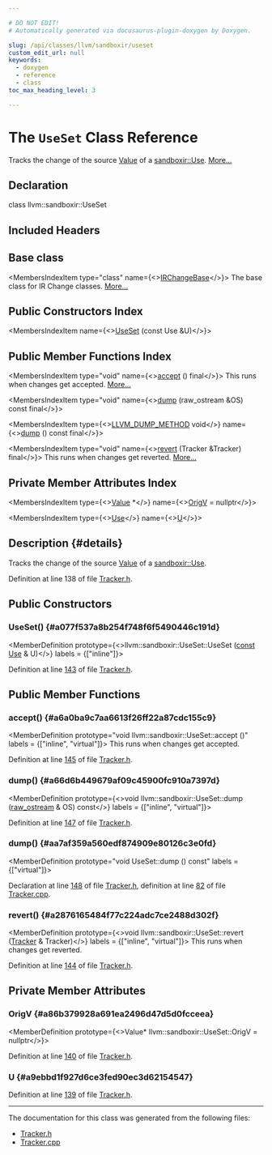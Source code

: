 ```yaml
---

# DO NOT EDIT!
# Automatically generated via docusaurus-plugin-doxygen by Doxygen.

slug: /api/classes/llvm/sandboxir/useset
custom_edit_url: null
keywords:
  - doxygen
  - reference
  - class
toc_max_heading_level: 3

---
```





# The `UseSet` Class Reference

<DoxygenPage pluginConfig={pluginConfig}>

Tracks the change of the source <a href="/docs/api/classes/llvm/sandboxir/value">Value</a> of a <a href="/docs/api/classes/llvm/sandboxir/use">sandboxir::Use</a>. <a href="#details">More...</a>

## Declaration

<CodeBlock>class llvm::sandboxir::UseSet</CodeBlock>

## Included Headers

<IncludesList>
<IncludesListItem
  filePath="llvm/SandboxIR/Tracker.h"
  permalink="/docs/api/files/include/include/llvm/include/llvm/sandboxir/tracker-h"
  isLocal="true" />
</IncludesList>

## Base class

<MembersIndex>

<MembersIndexItem
  type="class"
  name={<><a href="/docs/api/classes/llvm/sandboxir/irchangebase">IRChangeBase</a></>}>
The base class for IR Change classes. <a href="/docs/api/classes/llvm/sandboxir/irchangebase/#details">More...</a>
</MembersIndexItem>

</MembersIndex>

## Public Constructors Index

<MembersIndex>

<MembersIndexItem
  name={<><a href="#a077f537a8b254f748f6f5490446c191d">UseSet</a> (const Use &amp;U)</>}>
</MembersIndexItem>

</MembersIndex>

## Public Member Functions Index

<MembersIndex>

<MembersIndexItem
  type="void"
  name={<><a href="#a6a0ba9c7aa6613f26ff22a87cdc155c9">accept</a> () final</>}>
This runs when changes get accepted. <a href="#a6a0ba9c7aa6613f26ff22a87cdc155c9">More...</a>
</MembersIndexItem>

<MembersIndexItem
  type="void"
  name={<><a href="#a66d6b449679af09c45900fc910a7397d">dump</a> (raw&#95;ostream &amp;OS) const final</>}>
</MembersIndexItem>

<MembersIndexItem
  type={<><a href="/docs/api/files/include/include/llvm/include/llvm/support/compiler-h/#aa863693eef567397d9c292da5bf22d34">LLVM&#95;DUMP&#95;METHOD</a> void</>}
  name={<><a href="#aa7af359a560edf874909e80126c3e0fd">dump</a> () const final</>}>
</MembersIndexItem>

<MembersIndexItem
  type="void"
  name={<><a href="#a2876165484f77c224adc7ce2488d302f">revert</a> (Tracker &amp;Tracker) final</>}>
This runs when changes get reverted. <a href="#a2876165484f77c224adc7ce2488d302f">More...</a>
</MembersIndexItem>

</MembersIndex>

## Private Member Attributes Index

<MembersIndex>

<MembersIndexItem
  type={<><a href="/docs/api/classes/llvm/sandboxir/value">Value</a> &#42;</>}
  name={<><a href="#a86b379928a691ea2496d47d5d0fcceea">OrigV</a> = nullptr</>}>
</MembersIndexItem>

<MembersIndexItem
  type={<><a href="/docs/api/classes/llvm/sandboxir/use">Use</a></>}
  name={<><a href="#a9ebbd1f927d6ce3fed90ec3d62154547">U</a></>}>
</MembersIndexItem>

</MembersIndex>

## Description {#details}

Tracks the change of the source <a href="/docs/api/classes/llvm/sandboxir/value">Value</a> of a <a href="/docs/api/classes/llvm/sandboxir/use">sandboxir::Use</a>.

Definition at line 138 of file <a href="/docs/api/files/include/include/llvm/include/llvm/sandboxir/tracker-h">Tracker.h</a>.

<SectionDefinition>

## Public Constructors

### UseSet() {#a077f537a8b254f748f6f5490446c191d}

<MemberDefinition
  prototype={<>llvm::sandboxir::UseSet::UseSet (<a href="/docs/api/files/lib/lib/target/lib/target/aarch64/aarch64promoteconstant-cpp/#a90f8350fecae261c25be85d38b451bff">const</a> <a href="/docs/api/classes/llvm/sandboxir/use">Use</a> &amp; U)</>}
  labels = {["inline"]}>

Definition at line <a href="/docs/api/files/include/include/llvm/include/llvm/sandboxir/tracker-h/#l00143">143</a> of file <a href="/docs/api/files/include/include/llvm/include/llvm/sandboxir/tracker-h">Tracker.h</a>.
</MemberDefinition>

</SectionDefinition>

<SectionDefinition>

## Public Member Functions

### accept() {#a6a0ba9c7aa6613f26ff22a87cdc155c9}

<MemberDefinition
  prototype="void llvm::sandboxir::UseSet::accept ()"
  labels = {["inline", "virtual"]}>
This runs when changes get accepted.

Definition at line <a href="/docs/api/files/include/include/llvm/include/llvm/sandboxir/tracker-h/#l00145">145</a> of file <a href="/docs/api/files/include/include/llvm/include/llvm/sandboxir/tracker-h">Tracker.h</a>.
</MemberDefinition>

### dump() {#a66d6b449679af09c45900fc910a7397d}

<MemberDefinition
  prototype={<>void llvm::sandboxir::UseSet::dump (<a href="/docs/api/classes/llvm/raw-ostream">raw&#95;ostream</a> &amp; OS) const</>}
  labels = {["inline", "virtual"]}>

Definition at line <a href="/docs/api/files/include/include/llvm/include/llvm/sandboxir/tracker-h/#l00147">147</a> of file <a href="/docs/api/files/include/include/llvm/include/llvm/sandboxir/tracker-h">Tracker.h</a>.
</MemberDefinition>

### dump() {#aa7af359a560edf874909e80126c3e0fd}

<MemberDefinition
  prototype="void UseSet::dump () const"
  labels = {["virtual"]}>

Declaration at line <a href="/docs/api/files/include/include/llvm/include/llvm/sandboxir/tracker-h/#l00148">148</a> of file <a href="/docs/api/files/include/include/llvm/include/llvm/sandboxir/tracker-h">Tracker.h</a>, definition at line <a href="/docs/api/files/lib/lib/sandboxir/tracker-cpp/#l00082">82</a> of file <a href="/docs/api/files/lib/lib/sandboxir/tracker-cpp">Tracker.cpp</a>.
</MemberDefinition>

### revert() {#a2876165484f77c224adc7ce2488d302f}

<MemberDefinition
  prototype={<>void llvm::sandboxir::UseSet::revert (<a href="/docs/api/classes/llvm/sandboxir/tracker">Tracker</a> &amp; Tracker)</>}
  labels = {["inline", "virtual"]}>
This runs when changes get reverted.

Definition at line <a href="/docs/api/files/include/include/llvm/include/llvm/sandboxir/tracker-h/#l00144">144</a> of file <a href="/docs/api/files/include/include/llvm/include/llvm/sandboxir/tracker-h">Tracker.h</a>.
</MemberDefinition>

</SectionDefinition>

<SectionDefinition>

## Private Member Attributes

### OrigV {#a86b379928a691ea2496d47d5d0fcceea}

<MemberDefinition
  prototype={<>Value&#42; llvm::sandboxir::UseSet::OrigV = nullptr</>}>

Definition at line <a href="/docs/api/files/include/include/llvm/include/llvm/sandboxir/tracker-h/#l00140">140</a> of file <a href="/docs/api/files/include/include/llvm/include/llvm/sandboxir/tracker-h">Tracker.h</a>.
</MemberDefinition>

### U {#a9ebbd1f927d6ce3fed90ec3d62154547}

<MemberDefinition
  prototype="Use llvm::sandboxir::UseSet::U">

Definition at line <a href="/docs/api/files/include/include/llvm/include/llvm/sandboxir/tracker-h/#l00139">139</a> of file <a href="/docs/api/files/include/include/llvm/include/llvm/sandboxir/tracker-h">Tracker.h</a>.
</MemberDefinition>

</SectionDefinition>

<hr/>

The documentation for this class was generated from the following files:

<ul>
<li><a href="/docs/api/files/include/include/llvm/include/llvm/sandboxir/tracker-h">Tracker.h</a></li>
<li><a href="/docs/api/files/lib/lib/sandboxir/tracker-cpp">Tracker.cpp</a></li>
</ul>

</DoxygenPage>
